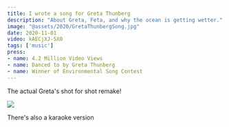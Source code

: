 ```yaml
---
title: I wrote a song for Greta Thunberg
description: "About Greta, Feta, and why the ocean is getting wetter."
image: "@assets/2020/GretaThunbergSong.jpg"
date: 2020-11-01
video: kAECjXJ-5X0
tags: ['music']
press:
- name: 4.2 Million Video Views
- name: Danced to by Greta Thunberg
- name: Winner of Environmental Song Contest  
---
```


The actual Greta's shot for shot remake!
<OptimizedYouTube id="xdwXHTJyq94" poster="@assets/2020/greta-remake.jpg" />

![](@assets/2020/gretareel.jpg)

There's also a karaoke version
<OptimizedYouTube id="ZfyAKe_vrYE" />
